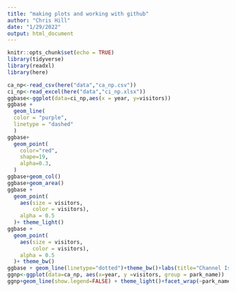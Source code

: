 ```yaml
---
title: "making plots and working with github"
author: "Chris Hill"
date: "1/29/2022"
output: html_document
---
```


```r
knitr::opts_chunk$set(echo = TRUE)
library(tidyverse)
library(readxl)
library(here)
```


```r
ca_np<-read_csv(here("data","ca_np.csv"))
ci_np<-read_excel(here("data","ci_np.xlsx"))
ggbase<-ggplot(data=ci_np,aes(x = year, y=visitors))
ggbase +
  geom_line(
  color = "purple",
  linetype = "dashed"
  )
ggbase+
  geom_point(
    color="red",
    shape=19,
    alpha=0.3,
  )
ggbase+geom_col()
ggbase+geom_area()
ggbase +
  geom_point(
    aes(size = visitors,
        color = visitors),
    alpha = 0.5
  )+ theme_light()
ggbase +
  geom_point(
    aes(size = visitors,
        color = visitors),
    alpha = 0.5
  )+ theme_bw()
ggbase + geom_line(linetype="dotted")+theme_bw()+labs(title="Channel Islands Annual Visitors",subtitle = "1963-2016")
ggnp<-ggplot(data=ca_np, aes(x=year, y =visitors, group = park_name))
ggnp+geom_line(show.legend=FALSE) + theme_light()+facet_wrap(~park_name) +labs(x = "year", y = "annual visitors")


```

